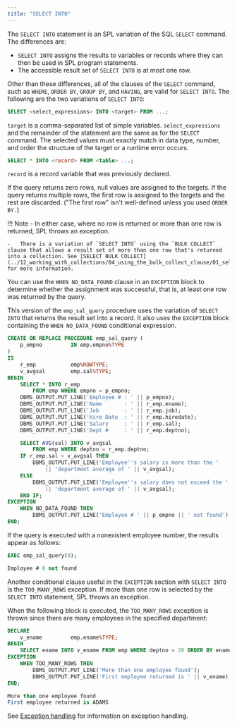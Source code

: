 ```yaml
---
title: "SELECT INTO"
---
```


<div id="select_into" class="registered_link"></div>

The `SELECT INTO` statement is an SPL variation of the SQL `SELECT` command. The differences are:

-   `SELECT INTO` assigns the results to variables or records where they can then be used in SPL program statements.
-   The accessible result set of `SELECT INTO` is at most one row.

Other than these differences, all of the clauses of the `SELECT` command, such as `WHERE`, `ORDER BY`, `GROUP BY`, and `HAVING`, are valid for `SELECT INTO`. The following are the two variations of `SELECT INTO`:

```sql
SELECT <select_expressions> INTO <target> FROM ...;
```

`target` is a comma-separated list of simple variables. `select_expressions` and the remainder of the statement are the same as for the `SELECT` command. The selected values must exactly match in data type, number, and order the structure of the target or a runtime error occurs.

```sql
SELECT * INTO <record> FROM <table> ...;
```

`record` is a record variable that was previously declared.

If the query returns zero rows, null values are assigned to the targets. If the query returns multiple rows, the first row is assigned to the targets and the rest are discarded. ("The first row" isn't well-defined unless you used `ORDER BY.`)

!!! Note
    -   In either case, where no row is returned or more than one row is returned, SPL throws an exception.

    -   There is a variation of `SELECT INTO` using the `BULK COLLECT` clause that allows a result set of more than one row that's returned into a collection. See [SELECT BULK COLLECT](../12_working_with_collections/04_using_the_bulk_collect_clause/01_select_bulk_collect/#select_bulk_collect) for more information.

You can use the `WHEN NO_DATA_FOUND` clause in an `EXCEPTION` block to determine whether the assignment was successful, that is, at least one row was returned by the query.

This version of the `emp_sal_query` procedure uses the variation of `SELECT INTO` that returns the result set into a record. It also uses the `EXCEPTION` block containing the `WHEN NO_DATA_FOUND` conditional expression.

```sql
CREATE OR REPLACE PROCEDURE emp_sal_query (
    p_empno         IN emp.empno%TYPE
)
IS
    r_emp           emp%ROWTYPE;
    v_avgsal        emp.sal%TYPE;
BEGIN
    SELECT * INTO r_emp
        FROM emp WHERE empno = p_empno;
    DBMS_OUTPUT.PUT_LINE('Employee # : ' || p_empno);
    DBMS_OUTPUT.PUT_LINE('Name       : ' || r_emp.ename);
    DBMS_OUTPUT.PUT_LINE('Job        : ' || r_emp.job);
    DBMS_OUTPUT.PUT_LINE('Hire Date  : ' || r_emp.hiredate);
    DBMS_OUTPUT.PUT_LINE('Salary     : ' || r_emp.sal);
    DBMS_OUTPUT.PUT_LINE('Dept #     : ' || r_emp.deptno);

    SELECT AVG(sal) INTO v_avgsal
        FROM emp WHERE deptno = r_emp.deptno;
    IF r_emp.sal > v_avgsal THEN
        DBMS_OUTPUT.PUT_LINE('Employee''s salary is more than the '
            || 'department average of ' || v_avgsal);
    ELSE
        DBMS_OUTPUT.PUT_LINE('Employee''s salary does not exceed the '
            || 'department average of ' || v_avgsal);
    END IF;
EXCEPTION
    WHEN NO_DATA_FOUND THEN
        DBMS_OUTPUT.PUT_LINE('Employee # ' || p_empno || ' not found');
END;
```

If the query is executed with a nonexistent employee number, the results appear as follows:

```sql
EXEC emp_sal_query(0);

Employee # 0 not found
```

Another conditional clause useful in the `EXCEPTION` section with `SELECT INTO` is the `TOO_MANY_ROWS` exception. If more than one row is selected by the `SELECT INTO` statement, SPL throws an exception.

When the following block is executed, the `TOO_MANY_ROWS` exception is thrown since there are many employees in the specified department:

```sql
DECLARE
    v_ename         emp.ename%TYPE;
BEGIN
    SELECT ename INTO v_ename FROM emp WHERE deptno = 20 ORDER BY ename;
EXCEPTION
    WHEN TOO_MANY_ROWS THEN
        DBMS_OUTPUT.PUT_LINE('More than one employee found');
        DBMS_OUTPUT.PUT_LINE('First employee returned is ' || v_ename);
END;

More than one employee found
First employee returned is ADAMS
```

See [Exception handling](../05_control_structures/07_exception_handling/#exception_handling) for information on exception handling.
